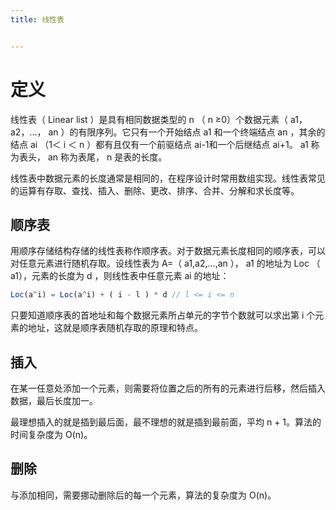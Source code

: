 ```yaml
---
title: 线性表


---
```


# 定义

线性表（ Linear list ）是具有相同数据类型的 n （ n ≥0）个数据元素（ a1， a2，...， an ）的有限序列。它只有一个开始结点 a1
和一个终端结点 an ，其余的结点 ai （1＜ i ＜ n ）都有且仅有一个前驱结点 ai-1和一个后继结点 ai+1。 a1 称为表头， an 称为表尾， n 是表的长度。

线性表中数据元素的长度通常是相同的，在程序设计时常用数组实现。线性表常见的运算有存取、查找、插入、删除、更改、排序、合并、分解和求长度等。

## 顺序表

用顺序存储结构存储的线性表称作顺序表。对于数据元素长度相同的顺序表，可以对任意元素进行随机存取。设线性表为 A=（ a1,a2,...,an ）， a1 的地址为 Loc （ a1），元素的长度为 d ，则线性表中任意元素 ai 的地址：

```js
Loc(a^i) = Loc(a^i) + ( i - l ) * d // l <= i <= n
```

只要知道顺序表的首地址和每个数据元素所占单元的字节个数就可以求出第 i 个元素的地址，这就是顺序表随机存取的原理和特点。

## 插入

在某一任意处添加一个元素，则需要将位置之后的所有的元素进行后移，然后插入数据，最后长度加一。

最理想插入的就是插到最后面，最不理想的就是插到最前面，平均 n + 1。算法的时间复杂度为 O(n)。

## 删除

与添加相同，需要挪动删除后的每一个元素，算法的复杂度为 O(n)。

            